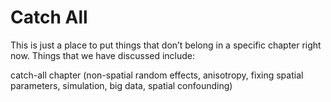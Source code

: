 # Catch All

This is just a place to put things that don't belong in a specific chapter right now. Things that we have discussed include:


catch-all chapter (non-spatial random effects, anisotropy, fixing spatial parameters, simulation, big data, spatial confounding)
